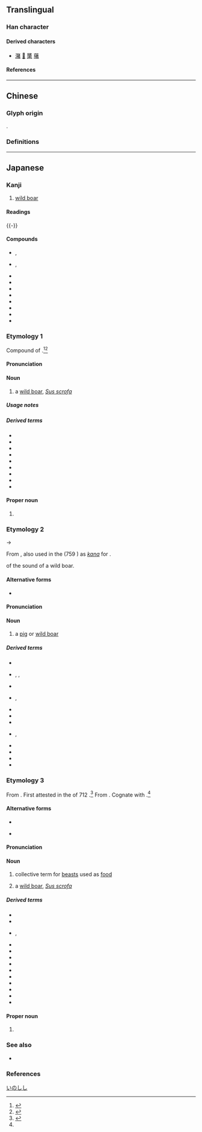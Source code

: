 {{also|豬}}
{{character info}}
{{character info|0xFA16}}
{{character info|0xFAA0}}

==Translingual==

===Han character===
{{Han char|rn=94|rad=犬|as=08|sn=11|four=|canj=KHJKA|ids=⿰犭者}}

====Derived characters====
* [[潴]] [[𧒇]] [[橥]] [[蕏]]

====References====
{{Han ref|kx=0714.260|dkj=20511|dj=1126.240|hdz=21351.090|uh=732A}}
{{Han ref|uh=FA16}}
{{Han ref|uh=FAA0}}

----

==Chinese==

===Glyph origin===
{{Han etym}}
{{Han compound|犬|者|alt1=犭|c1=s|c2=p|ls=psc|t1=dog}}.

===Definitions===
{{zh-see|豬|svt}}

----

==Japanese==
{{ja-kanji forms-IVS
|code=FA16
|svs=0
|vs1=00
|vs2=03
|col-vs1=aj
|col-vs2=hdmj
|pic-kyu=Ufa16.svg
|ref={{R:Kanjipedia|0004764800}}
}}

===Kanji===
{{ja-kanji|grade=|rs=犬08|kyu=&#64022;}}

# [[wild boar]]

====Readings====
{{ja-readings
|goon=ちょ
|kanon=ちょ
|kun=い-<ゐ-, いのしし-<ゐのしし-, いのこ-<ゐのこ-, しし-
|nanori=い, しし
}}
{{-}}

====Compounds====
{{der-top|Compounds}}
* {{ja-r|猪%牙%舟|ちょ%き%ぶね}}, {{ja-r|猪%牙|ちょ%き}}
* {{ja-r|猪%口|ちょ%く}}, {{ja-r|猪%口|ちょ%こ}}
* {{ja-r|猪%突|ちょ%とつ}}
* {{ja-r|猪 八%戒|^ちょ ^はっ%かい}}
* {{ja-r|猪%勇|ちょ%ゆう}}
* {{ja-r|猪%苓|ちょ%れい}}
* {{ja-r|家%猪|か%ちょ}}
* {{ja-r|玄%猪|げん%ちょ}}
* {{ja-r|野%猪|や%ちょ}}
* {{ja-r|豪猪|ヤマ.アラシ}}
{{der-bottom}}

===Etymology 1===
<div style="float:right;">
{{wp|lang=ja|イノシシ}}
{{wp|Wild boar}}
</div>
{{ja-kanjitab|yomi=k|いのしし}}

Compound of {{compound|ja|sort=いのしし|猪|tr1=i|t1=[[pig]], [[boar]]|pos1=see below|の|tr2=no|pos2=possessive particle|獣|tr3=shishi|t3=[[beast]]|pos3=archaic}}.<ref>{{R:Daijisen}}</ref><ref name="KDJ">{{R:Kokugo Dai Jiten}}</ref>

====Pronunciation====
{{ja-pron|yomi=k|いのしし|acc=3|acc_ref=DJR,NHK}}

====Noun====
{{ja-noun<!--|kyu=U+FA16-->|いのしし|イノシシ|hhira=ゐのしし|hkata=ヰノシシ}}

# a [[wild boar]], ''[[Sus scrofa]]''
#: {{syn|ja|野荒らし|tr=noarashi|野猪|tr2=noshishi}}

=====Usage notes=====
{{U:ja:biology|イノシシ}}

=====Derived terms=====
{{der-top}}
* {{ja-r|猪%鹿%蝶|いの%-しか%-ちょう}}
* {{ja-r|猪熊 通り|^いのくま ^どおり}}
* {{ja-r|猪%豚|いの%ぶた|[[wild boar]]-[[pig]] [[hybrid]]}}
* {{ja-r|猪 武者|いのしし むしゃ}}
* {{ja-r|疣 猪|イボ イノシシ}}
* {{ja-r|鹿 猪|シカ イノシシ|[[babirusa]]}}
* {{ja-r|萩に猪|はぎ に いのしし}}
* {{ja-r|臍 猪|へそ いのしし|[[peccary]]}}
* {{ja-r|琉球 猪|^りゅうきゅう いのしし}}
{{der-bottom}}

====Proper noun====
{{ja-pos|proper<!--|kyu=U+FA16-->|いのしし|hhira=ゐのしし}}

# {{surname|ja|sort=いのしし}}

===Etymology 2===
{{ja-kanjitab|yomi=k|い}}

{{IPAchar|/wi/}} → {{IPAchar|/i/}}

From {{inh|ja|ojp|sort=い|-}}, also used in the ''{{w|Man'yōshū}}'' (759 {{CE}}) as {{m|ja|借音|tr=shakuon}} ''[[kana]]'' for {{IPAfont|⟨wi⟩}}.

{{onomatopoeic|ja}} of the sound of a wild boar.

====Alternative forms====
* {{ja-l|豬}}

====Pronunciation====
{{ja-pron|yomi=k|い}}

====Noun====
{{ja-noun|い|hhira=ゐ}}

# a [[pig]] or [[wild boar]]

=====Derived terms=====
{{der-top}}
* {{ja-r|亥|い}}
* {{ja-r|猪%養|い%かい|rom=-}}, {{ja-r|猪%飼|い%かい|rom=-}}, {{ja-r|猪%甘|い%かい}}
* {{ja-r|猪%口|い%ぐち}}
* {{ja-r|猪%首|い%くび|rom=-}}, {{ja-r|猪%頸|い%くび}}
* {{ja-r|猪名%川|^いな%がわ}}
* {{ja-r|猪名野|^いなの}}
* {{ja-r|猪%苗%代|^い%なわ%しろ}}
* {{ja-r|豕|いのこ|rom=-}}, {{ja-r|猪の子|いのこ}}
* {{ja-r|猪尻草|いのしりぐさ}}
* {{ja-r|猪の手|いので}}
* {{ja-r|猪俣|^いのまた}}
* {{ja-r|猪の目|いのめ}}
{{der-bottom}}

===Etymology 3===
{{ja-kanjitab|yomi=irr|しし}}
From {{inh|ja|ojp|-|sort=しし}}. First attested in the ''{{w|Kojiki}}'' of 712 {{CE}}.<ref name=NKD2Shishi>{{R:Nihon Kokugo Daijiten 2|獣・猪・鹿}}</ref> From {{inh|ja|jpx-pro|*sisi|sort=しし}}. Cognate with {{m|ja|肉|tr=shishi|t=meat of a beast}}.<ref name=NKD2Shishi/>

====Alternative forms====
* {{ja-l|獣}}
* {{s|[[deer]] [[meat]]}} {{ja-l|鹿}}

====Pronunciation====
{{ja-pron|yomi=irr|しし|acc=1|acc_ref=DJR,NHK}}

====Noun====
{{ja-noun<!--|kyu=U+FA16-->|しし}}

# collective term for [[beast]]s used as [[food]]
# {{lb|ja|by extension}} a [[wild boar]], ''[[Sus scrofa]]''

=====Derived terms=====
{{der-top}}
* {{ja-r|猪%独活|シシ%ウド}}
* {{ja-r|猪垣|ししがき}}
* {{ja-r|猪狩|ししがり|rom=-}}, {{ja-r|猪%狩り|しし%がり}}
* {{ja-r|猪じもの|ししじもの}}
* {{ja-r|猪%田|しし%だ}}
* {{ja-r|猪茸|シシタケ}}
* {{ja-r|猪鍋|ししなべ}}
* {{ja-r|猪 防ぎ|しし ふせぎ}}
* {{ja-r|猪道|ししみち}}
* {{ja-r|猪%矢来|しし%やらい}}
* {{ja-r|猪論|ししろん}}
* {{ja-r|野%猪|の%じし}}
* {{ja-r|病み猪|やみしし}}
{{der-bottom}}

====Proper noun====
{{ja-pos|proper<!--|kyu=U+FA16-->|しし}}

# {{surname|ja|sort=しし}}

===See also===
* {{ja-r|豚|ブタ|[[pig]]}}

===References===
<references/>

[[Category:ja:Pigs|いのしし]]